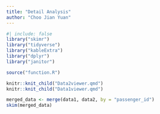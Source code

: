 ```yaml
---
title: "Detail Analysis"
author: "Choo Jian Yuan"
---
```



```r
#| include: false
library("skimr")
library("tidyverse")
library("kableExtra")
library("dplyr")
library("janitor")

source("function.R")

knitr::knit_child("Data2viewer.qmd")
knitr::knit_child("Data1viewer.qmd")
```

```r
merged_data <- merge(data1, data2, by = "passenger_id")
skim(merged_data)

```
